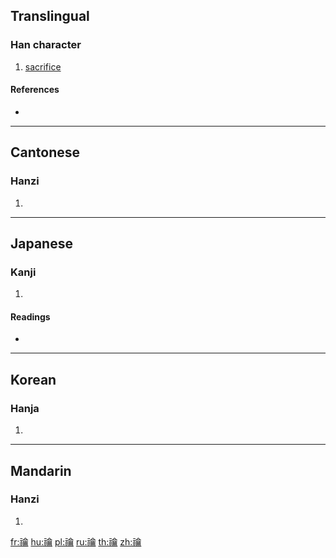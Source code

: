 {{character info/new}}
==Translingual==

===Han character===
{{Han char|rn=113|rad=示|as=17|sn=22|four=38227|canj=IFOMB}}

# [[sacrifice]]

====References====
* {{Han ref|kx=0847.310|dkj=24870|dj=1269.160|hdz=42412.010|uh=79B4|ud=31156|bh=F6F7|bd=63223}}

----

==Cantonese==

===Hanzi===
{{yue-hanzi|jyut=|y=yeuk6}}

# {{defn|lang=yue|sort=示17}}

----

==Japanese==

===Kanji===
{{ja-kanji|grade=|rs=示17}}

# {{defn|lang=ja|sort=示17}}

====Readings====
* {{ja-readings|on=[[やく]] (yaku), [[よう]] (yō)|kun=[[まつり]] (matsuri)|nanori=}}

----

==Korean==

===Hanja===
{{ko-hanja|hangeul=약|eumhun=|rv=yak|mr=yak|y=yak}}

# {{defn|lang=ko|sort=示17}}

----

==Mandarin==

===Hanzi===
{{cmn-hanzi|pin=[[yuè]] ([[yue4]])|wg=yüeh<sup>4</sup>}}

# {{defn|lang=cmn|sort=示17}}

[[fr:禴]]
[[hu:禴]]
[[pl:禴]]
[[ru:禴]]
[[th:禴]]
[[zh:禴]]